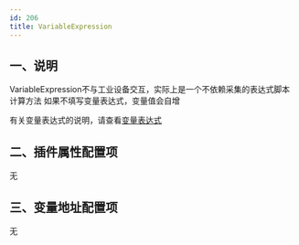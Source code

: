 ```yaml
---
id: 206
title: VariableExpression
---
```



## 一、说明

VariableExpression不与工业设备交互，实际上是一个不依赖采集的表达式脚本计算方法
如果不填写变量表达式，变量值会自增

有关变量表达式的说明，请查看[变量表达式](./102.mdx#变量基础属性配置项) 

## 二、插件属性配置项

无

## 三、变量地址配置项

无

